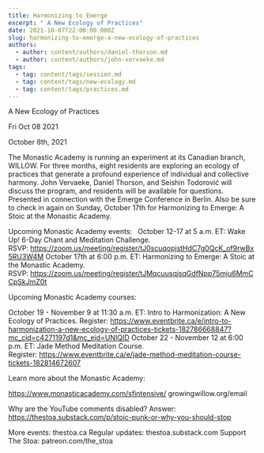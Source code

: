 ```yaml
---
title: Harmonizing to Emerge
excerpt: " A New Ecology of Practices"
date: 2021-10-07T22:00:00.000Z
slug: harmonizing-to-emerge-a-new-ecology-of-practices
authors:
  - author: content/authors/daniel-thorson.md
  - author: content/authors/john-vervaeke.md
tags:
  - tag: content/tags/session.md
  - tag: content/tags/new-ecology.md
  - tag: content/tags/practices.md
---
```




 A New Ecology of Practices

Fri Oct 08 2021

October 8th, 2021

The Monastic Academy is running an experiment at its Canadian branch, WILLOW. For three months, eight residents are exploring an ecology of practices that generate a profound experience of individual and collective harmony. John Vervaeke, Daniel Thorson, and Seishin Todorović will discuss the program, and residents will be available for questions. Presented in connection with the Emerge Conference in Berlin. Also be sure to check in again on Sunday, October 17th for Harmonizing to Emerge: A Stoic at the Monastic Academy.

Upcoming Monastic Academy events:
 
October 12-17 at 5 a.m. ET: Wake Up! 6-Day Chant and Meditation Challenge. RSVP: https://zoom.us/meeting/register/tJ0scuqopjstHdC7g0QcK_of9rwBx5RU3W4M
October 17th at 6:00 p.m. ET: Harmonizing to Emerge: A Stoic at the Monastic Academy. RSVP: https://zoom.us/meeting/register/tJMqcuusqjsqGdfNpp75mju6MmCCpSkJmZ0t

Upcoming Monastic Academy courses:

October 19 - November 9 at 11:30 a.m. ET: Intro to Harmonization: A New Ecology of Practices. Register: https://www.eventbrite.ca/e/intro-to-harmonization-a-new-ecology-of-practices-tickets-182786668847?mc_cid=c4271197d1&mc_eid=UNIQID
October 22 - November 12 at 6:00 p.m. ET: Jade Method Meditation Course. Register: https://www.eventbrite.ca/e/jade-method-meditation-course-tickets-182814672607

Learn more about the Monastic Academy: 

https://www.monasticacademy.com/sfintensive/
growingwillow.org/email

Why are the YouTube comments disabled? Answer: https://thestoa.substack.com/p/stoic-punk-or-why-you-should-stop

More events: thestoa.ca 
Regular updates: thestoa.substack.com 
Support The Stoa: patreon.com/the_stoa


